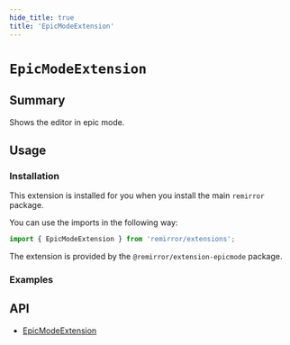 ```yaml
---
hide_title: true
title: 'EpicModeExtension'
---
```



# `EpicModeExtension`

## Summary

Shows the editor in epic mode.

## Usage

### Installation

This extension is installed for you when you install the main `remirror` package.

You can use the imports in the following way:

```ts
import { EpicModeExtension } from 'remirror/extensions';
```

The extension is provided by the `@remirror/extension-epicmode` package.

### Examples

<Basic />

## API

- [EpicModeExtension](../api/extension-epic-mode)
